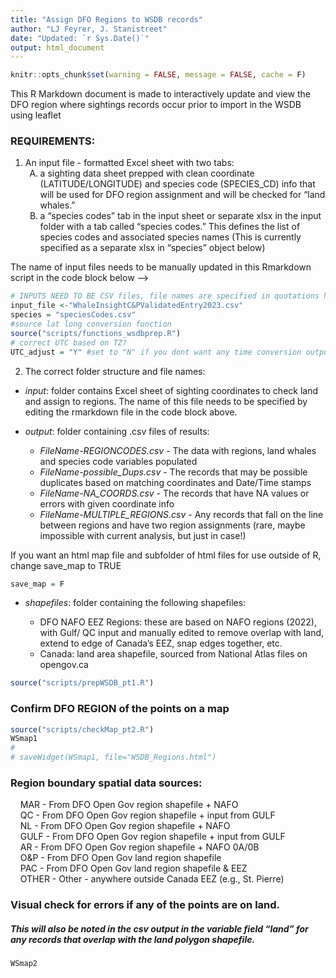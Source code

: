 ```yaml
---
title: "Assign DFO Regions to WSDB records"
author: "LJ Feyrer, J. Stanistreet"
date: "Updated: `r Sys.Date()`"
output: html_document
---
```


```r
knitr::opts_chunk$set(warning = FALSE, message = FALSE, cache = F)
```

This R Markdown document is made to interactively update and view the DFO region where sightings records occur prior to import in the WSDB using leaflet 

### REQUIREMENTS:

1. An input file - formatted Excel sheet with two tabs:
    (A) a sighting data sheet prepped with clean coordinate (LATITUDE/LONGITUDE) and species code (SPECIES_CD) info that will be used for DFO region assignment and will be checked for "land whales."
    (B) a "species codes" tab in the input sheet or separate xlsx in the input folder with a tab called "species codes." This defines the list of species codes and associated species names  (This is currently specified as a separate xlsx in "species" object below)

The name of input files needs to be manually updated in this Rmarkdown script in the code block below --->

```r

# INPUTS NEED TO BE CSV files, file names are specified in quotations here:
input_file <-"WhaleInsightC&PValidatedEntry2023.csv"
species = "speciesCodes.csv" 
#source lat long conversion function
source("scripts/functions_wsdbprep.R")
# correct UTC based on TZ?
UTC_adjust = "Y" #set to "N" if you dont want any time conversion output

```
2. The correct folder structure and file names:
  - *input*: folder contains Excel sheet of sighting coordinates to check land and assign to regions. The name of this file needs to be specified by editing the rmarkdown file in the code block above. 

  - *output*: folder containing .csv files of results: 
    - *FileName-REGIONCODES.csv* - The data with regions, land whales and species code variables populated
    - *FileName-possible_Dups.csv* - The records that may be possible duplicates based on matching coordinates and Date/Time stamps
    - *FileName-NA_COORDS.csv* - The records that have NA values or errors with given coordinate info   
    - *FileName-MULTIPLE_REGIONS.csv* - Any records that fall on the line between regions and have two region assignments (rare, maybe impossible with current analysis, but just in case!)
    
If you want an html map file and subfolder of html files for use outside of R, change save_map to TRUE
  
```r
save_map = F
```

  - *shapefiles*: folder containing the following shapefiles:
  
      - DFO NAFO EEZ Regions: these are based on NAFO regions (2022), with Gulf/ QC 
        input and manually edited to remove overlap with land, extend to edge of Canada's EEZ, snap edges together, etc.
      - Canada: land area shapefile, sourced from National Atlas files on opengov.ca

```r
source("scripts/prepWSDB_pt1.R")
```

### Confirm DFO REGION of the points on a map

```r
source("scripts/checkMap_pt2.R")
WSmap1
# 
# saveWidget(WSmap1, file="WSDB_Regions.html")

```

### Region boundary spatial data sources:

|     MAR - From DFO Open Gov region shapefile + NAFO 
|     QC - From DFO Open Gov region shapefile + input from GULF 
|     NL - From DFO Open Gov region shapefile + NAFO 
|     GULF - From DFO Open Gov region shapefile + input from GULF 
|     AR - From DFO Open Gov region shapefile + NAFO 0A/0B
|     O&P - From DFO Open Gov land region shapefile
|     PAC - From DFO Open Gov land region shapefile & EEZ
|     OTHER - Other - anywhere outside Canada EEZ (e.g., St. Pierre)


### Visual check for errors if any of the points are on land. 
##### This will also be noted in the csv output in the variable field "land" for any records that overlap with the land polygon shapefile.

```r
WSmap2
```

